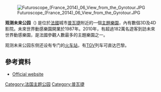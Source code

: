 {{Notability Unreferenced |time=2015-11-17T07:36:33+00:00}}
[[File:Futuroscope_(France_2014)_06_View_from_the_Gyrotour.JPG|thumb]]

'''观测未来公园'''（{{lang-fr|Futuroscope}}) 是位於[[法國|法國]]城市[[普瓦捷|普瓦捷]]附近的一個[[主題樂園|主題樂園]]，內有數個3D及4D影院。未來世界動感樂園開業於1987年。2010年，有超過182萬名遊客到訪未來世界動感樂園，是法國參觀人數最多的主題樂園之一。

观测未来公园东侧还设有专门的[[观测未来站|火车站]]，有[[TGV|TGV]]列车可直达巴黎。

== 參考資料 ==
{{commons category|Futuroscope}}
* [http://en.futuroscope.com/ Official website] {{Wayback|url=http://en.futuroscope.com/ |date=20200201032343 }}

[[Category:法国主题公园|Category:法国主题公园]]
[[Category:普瓦捷|Category:普瓦捷]]
